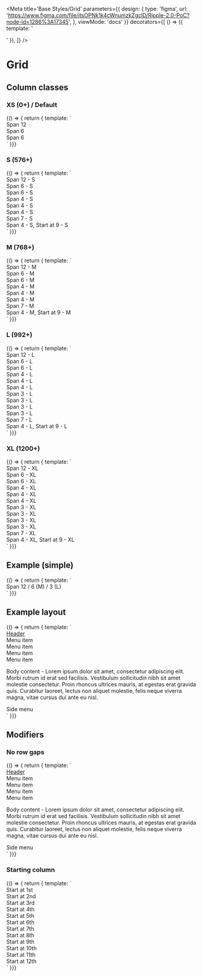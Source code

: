 
<Meta
  title='Base Styles/Grid'
  parameters={{
    design: {
      type: 'figma',
      url: 'https://www.figma.com/file/jtsOPNk1k4cWnumzkZgclD/Ripple-2.0-PoC?node-id=1286%3A17345',
    },
    viewMode: 'docs'
  }}
  decorators={[
    () => ({
      template: '<div class="rpl-storybook__grid"><story /></div>'
    }),
  ]}
/>

# Grid

## Column classes

### XS (0+) / Default
<Canvas>
  <Story name="Grid/Columns/XS - Default">
    {() => { return { template: `
    <div class="rpl-grid">
      <div class="rpl-col-12">Span 12</div>
      <div class="rpl-col-6">Span 6</div>
      <div class="rpl-col-6">Span 6</div>
    </div>
` }}}
  </Story>
</Canvas>

### S (576+)
<Canvas>
  <Story name="Grid/Columns/S">
    {() => { return { template: `
    <div class="rpl-grid">
      <div class="rpl-col-12-s">Span 12 - S</div>
      <div class="rpl-col-6-s">Span 6 - S</div>
      <div class="rpl-col-6-s">Span 6 - S</div>
      <div class="rpl-col-4-s">Span 4 - S</div>
      <div class="rpl-col-4-s">Span 4 - S</div>
      <div class="rpl-col-4-s">Span 4 - S</div>
      <div class="rpl-col-7-s">Span 7 - S</div>
      <div class="rpl-col-4-s  rpl-col-start-9-s">Span 4 - S, Start at 9 - S</div>
    </div>
` }}}
  </Story>
</Canvas>

### M (768+)
<Canvas>
  <Story name="Grid/Columns/M">
    {() => { return { template: `
    <div class="rpl-grid">
      <div class="rpl-col-12-m">Span 12 - M</div>
      <div class="rpl-col-6-m">Span 6 - M</div>
      <div class="rpl-col-6-m">Span 6 - M</div>
      <div class="rpl-col-4-m">Span 4 - M</div>
      <div class="rpl-col-4-m">Span 4 - M</div>
      <div class="rpl-col-4-m">Span 4 - M</div>
      <div class="rpl-col-7-m">Span 7 - M</div>
      <div class="rpl-col-4-m  rpl-col-start-9-m">Span 4 - M, Start at 9 - M</div>
    </div>
` }}}
  </Story>
</Canvas>

### L (992+)
<Canvas>
  <Story name="Grid/Columns/L">
    {() => { return { template: `
    <div class="rpl-grid">
      <div class="rpl-col-12-l">Span 12 - L</div>
      <div class="rpl-col-6-l">Span 6 - L</div>
      <div class="rpl-col-6-l">Span 6 - L</div>
      <div class="rpl-col-4-l">Span 4 - L</div>
      <div class="rpl-col-4-l">Span 4 - L</div>
      <div class="rpl-col-4-l">Span 4 - L</div>
      <div class="rpl-col-3-l">Span 3 - L</div>
      <div class="rpl-col-3-l">Span 3 - L</div>
      <div class="rpl-col-3-l">Span 3 - L</div>
      <div class="rpl-col-3-l">Span 3 - L</div>
      <div class="rpl-col-7-l">Span 7 - L</div>
      <div class="rpl-col-4-l  rpl-col-start-9-l">Span 4 - L, Start at 9 - L</div>
    </div>
` }}}
  </Story>
</Canvas>

### XL (1200+)
<Canvas>
  <Story name="Grid/Columns/XL">
    {() => { return { template: `
    <div class="rpl-grid">
      <div class="rpl-col-12-xl">Span 12 - XL</div>
      <div class="rpl-col-6-xl">Span 6 - XL</div>
      <div class="rpl-col-6-xl">Span 6 - XL</div>
      <div class="rpl-col-4-xl">Span 4 - XL</div>
      <div class="rpl-col-4-xl">Span 4 - XL</div>
      <div class="rpl-col-4-xl">Span 4 - XL</div>
      <div class="rpl-col-3-xl">Span 3 - XL</div>
      <div class="rpl-col-3-xl">Span 3 - XL</div>
      <div class="rpl-col-3-xl">Span 3 - XL</div>
      <div class="rpl-col-3-xl">Span 3 - XL</div>
      <div class="rpl-col-7-xl">Span 7 - XL</div>
      <div class="rpl-col-4-xl  rpl-col-start-9-xl">Span 4 - XL, Start at 9 - XL</div>
    </div>
` }}}
  </Story>
</Canvas>

## Example (simple)
<Canvas>
  <Story name="Grid/Example/Simple">
    {() => { return { template: `
    <div class="rpl-grid">
      <div class="rpl-col-12  rpl-col-6-m  rpl-col-3-l">Span 12 / 6 (M) / 3 (L)</div>
    </div>
` }}}
  </Story>
</Canvas>


## Example layout
<Canvas>
  <Story name="Grid/Example/Layout">
    {() => { return { template: `
    <div class="rpl-grid">
      <div class="rpl-col-12"><u>Header</u></div>
      <div class="rpl-col-6  rpl-col-4-m  rpl-col-3-l">Menu item</div>
      <div class="rpl-col-6  rpl-col-4-m  rpl-col-3-l">Menu item</div>
      <div class="rpl-col-6  rpl-col-4-m  rpl-col-3-l">Menu item</div>
      <div class="rpl-col-6  rpl-col-4-m  rpl-col-3-l">Menu item</div>
      <div class="rpl-col-12  rpl-col-7-m  rpl-col-start-1-m">
        <p>
          Body content - Lorem ipsum dolor sit amet, consectetur adipiscing
          elit. Morbi rutrum id erat sed facilisis. Vestibulum sollicitudin nibh
          sit amet molestie consectetur. Proin rhoncus ultrices mauris, at
          egestas erat gravida quis. Curabitur laoreet, lectus non aliquet
          molestie, felis neque viverra magna, vitae cursus dui ante eu nisl.
        </p>
      </div>
      <div class="rpl-col-12  rpl-col-4-m  rpl-col-start-9-m">Side menu</div>
    </div>
` }}}
  </Story>
</Canvas>

## Modifiers

### No row gaps
<Canvas>
  <Story name="Grid/Modifiers/No row gap">
    {() => { return { template: `
    <div class="rpl-grid  rpl-grid--no-row-gap">
      <div class="rpl-col-12"><u>Header</u></div>
      <div class="rpl-col-6  rpl-col-4-m  rpl-col-3-l">Menu item</div>
      <div class="rpl-col-6  rpl-col-4-m  rpl-col-3-l">Menu item</div>
      <div class="rpl-col-6  rpl-col-4-m  rpl-col-3-l">Menu item</div>
      <div class="rpl-col-6  rpl-col-4-m  rpl-col-3-l">Menu item</div>
      <div class="rpl-col-12  rpl-col-7-m  rpl-col-start-1-m">
        <p>
          Body content - Lorem ipsum dolor sit amet, consectetur adipiscing
          elit. Morbi rutrum id erat sed facilisis. Vestibulum sollicitudin nibh
          sit amet molestie consectetur. Proin rhoncus ultrices mauris, at
          egestas erat gravida quis. Curabitur laoreet, lectus non aliquet
          molestie, felis neque viverra magna, vitae cursus dui ante eu nisl.
        </p>
      </div>
      <div class="rpl-col-12  rpl-col-4-m  rpl-col-start-9-m">Side menu</div>
    </div>
` }}}
  </Story>
</Canvas>

### Starting column
<Canvas>
  <Story name="Grid/Modifiers/Starting column">
    {() => { return { template: `
    <div class="rpl-grid  rpl-grid--gap-s">
      <div class="rpl-col-2  rpl-col-start-1">Start at 1st</div>
      <div class="rpl-col-2  rpl-col-start-2">Start at 2nd</div>
      <div class="rpl-col-2  rpl-col-start-3">Start at 3rd</div>
      <div class="rpl-col-2  rpl-col-start-4">Start at 4th</div>
      <div class="rpl-col-2  rpl-col-start-5">Start at 5th</div>
      <div class="rpl-col-2  rpl-col-start-6">Start at 6th</div>
      <div class="rpl-col-2  rpl-col-start-7">Start at 7th</div>
      <div class="rpl-col-2  rpl-col-start-8">Start at 8th</div>
      <div class="rpl-col-2  rpl-col-start-9">Start at 9th</div>
      <div class="rpl-col-2  rpl-col-start-10">Start at 10th</div>
      <div class="rpl-col-2  rpl-col-start-11">Start at 11th</div>
      <div class="rpl-col-1  rpl-col-start-12">Start at 12th</div>
    </div>
` }}}
  </Story>
</Canvas>
